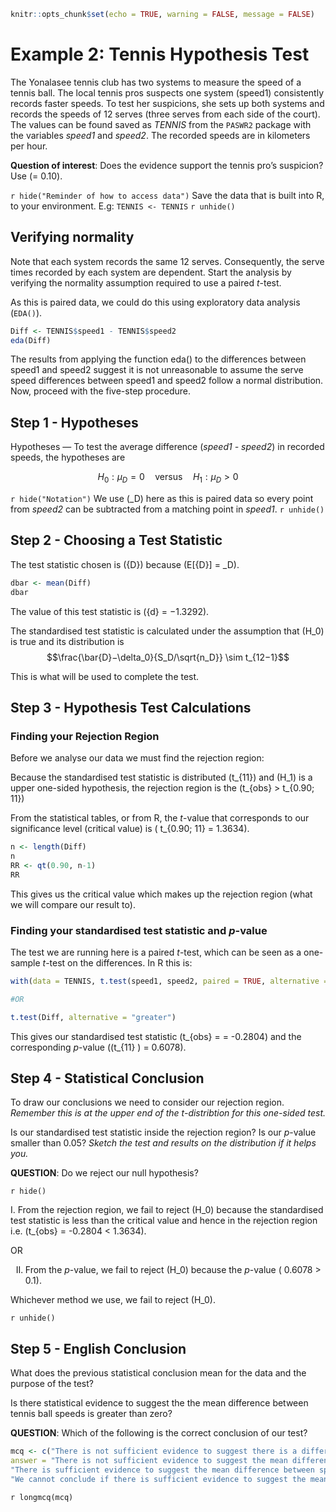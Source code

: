 ```r
knitr::opts_chunk$set(echo = TRUE, warning = FALSE, message = FALSE)
```

# Example 2: Tennis Hypothesis Test
The Yonalasee tennis club has two systems to measure the speed of a tennis ball. The local tennis pros suspects one system (speed1) consistently records faster speeds. To test her suspicions, she sets up both systems and records the speeds of 12 serves (three serves from each side of the court). The values can be found saved as *TENNIS* from the `PASWR2` package with the variables *speed1* and *speed2*. The recorded speeds are in kilometers per hour. 

**Question of interest**: Does the evidence support the tennis pro’s suspicion? Use \(\alpha = 0.10\).

`r hide("Reminder of how to access data")` 
Save the data that is built into R, to your environment. E.g:
`TENNIS <- TENNIS`
`r unhide()`


## **Verifying normality**

Note that each system records the same 12 serves. Consequently, the serve times recorded by each system are dependent. Start the analysis by verifying the normality assumption required to use a paired $t$-test.

As this is paired data, we could do this using exploratory data analysis (`EDA()`).

```r
Diff <- TENNIS$speed1 - TENNIS$speed2
eda(Diff)
```
The results from applying the function eda() to the differences between speed1 and speed2 suggest it is not unreasonable to assume the serve speed differences between speed1 and speed2 follow a normal distribution. Now, proceed with the five-step procedure.


## **Step 1 - Hypotheses**

Hypotheses — To test the average difference (*speed1 - speed2*) in recorded speeds, the hypotheses are

$$H_0 : \mu_D = 0 \quad \text{versus} \quad H_1 : \mu_D > 0$$


`r hide("Notation")` 
We use \(\mu_D\) here as this is paired data so every point from *speed2* can be subtracted from a matching point in *speed1*. 
`r unhide()`



## **Step 2 - Choosing a Test Statistic**

The test statistic chosen is \(\bar{D}\) because \(E[\bar{D}] = \mu_D\).


```r
dbar <- mean(Diff)
dbar
```

The value of this test statistic is \(\bar{d} = −1.3292\). 

The standardised test statistic is calculated under the assumption that \(H_0\) is true and its distribution is $$\frac{\bar{D}−\delta_0}{S_D/\sqrt{n_D}} \sim t_{12−1}$$


This is what will be used to complete the test.



## **Step 3 - Hypothesis Test Calculations**

### Finding your Rejection Region

Before we analyse our data we must find the rejection region:

Because the standardised test statistic is distributed \(t_{11}\) and \(H_1\) is a upper one-sided hypothesis, the rejection region is the \(t_{obs} > t_{0.90; 11}\)

From the statistical tables, or from R, the $t$-value that corresponds to our significance level (critical value) is \( t_{0.90; 11} = 1.3634\).

```r

n <- length(Diff)
n
RR <- qt(0.90, n-1)
RR
```

This gives us the critical value which makes up the rejection region (what we will compare our result to).


### Finding your standardised test statistic and $p$-value

The test we are running here is a paired $t$-test, which can be seen as a one-sample $t$-test on the differences. In R this is:

``` r
with(data = TENNIS, t.test(speed1, speed2, paired = TRUE, alternative = "greater"))

#OR

t.test(Diff, alternative = "greater")
```

This gives our standardised test statistic \(t_{obs} = \frac{\bar{d}−\delta_0}{s_D/\sqrt{n_D}} = -0.2804\) and the corresponding $p$-value \(\mathrm{P}(t_{11} \geq -0.2804) = 0.6078\).


## **Step 4 - Statistical Conclusion**

To draw our conclusions we need to consider our rejection region.
*Remember this is at the upper end of the t-distribtion for this one-sided test.*

Is our standardised test statistic inside the rejection region? 
Is our $p$-value smaller than 0.05?
*Sketch the test and results on the distribution if it helps you.*


**QUESTION**: Do we reject our null hypothesis?

`r hide()`

I. From the rejection region, we fail to reject \(H_0\) because the standardised test statistic is less than the critical value and hence in the rejection region i.e. \(t_{obs} = -0.2804 < 1.3634\).

OR

II. From the $p$-value, we fail to reject \(H_0\) because the $p$-value \( 0.6078 > 0.1\).


Whichever method we use, we fail to reject \(H_0\).

`r unhide()`

## **Step 5 - English Conclusion**

What does the previous statistical conclusion mean for the data and the purpose of the test? 

Is there statistical evidence to suggest the the mean difference between tennis ball speeds is greater than zero?

**QUESTION**: Which of the following is the correct conclusion of our test?
```r
mcq <- c("There is not sufficient evidence to suggest there is a difference between the mean speeds.",
answer = "There is not sufficient evidence to suggest the mean difference between speeds is greater than zero.", 
"There is sufficient evidence to suggest the mean difference between speeds is greater than zero.", 
"We cannot conclude if there is sufficient evidence to suggest the mean difference between speeds is greater than zero.")
```
`r longmcq(mcq)`

